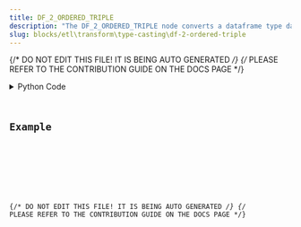 ```yaml
---
title: DF_2_ORDERED_TRIPLE
description: "The DF_2_ORDERED_TRIPLE node converts a dataframe type data into an OrderedTriple type data."
slug: blocks/etl\transform\type-casting\df-2-ordered-triple
---
```


{/* DO NOT EDIT THIS FILE! IT IS BEING AUTO GENERATED */}
{/* PLEASE REFER TO THE CONTRIBUTION GUIDE ON THE DOCS PAGE */}


<PythonDocsDisplay docstring={docstring} />
<details>
<summary>Python Code</summary>



<Code code={pythonCode} lang="py" wrap theme="dracula" />

[Find this Flojoy Block on GitHub](https://github.com/flojoy-ai/blocks/blob/main/blocks/ETL\TRANSFORM\TYPE_CASTING\DF_2_ORDERED_TRIPLE/DF_2_ORDERED_TRIPLE.py)

</details>

## Example


<GetHelpWidget />


<AppDisplay app={app} blockName="DF_2_ORDERED_TRIPLE" client:visible />


<Example />

{/* DO NOT EDIT THIS FILE! IT IS BEING AUTO GENERATED */}
{/* PLEASE REFER TO THE CONTRIBUTION GUIDE ON THE DOCS PAGE */}
